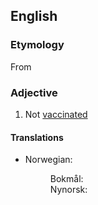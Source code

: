 ==English==

===Etymology===
From {{prefix|un|vaccinated|lang=en}}

===Adjective===
{{en-adj|-}}

# Not [[vaccinated]]

====Translations====
{{trans-top|not vaccinated}}
* Norwegian:
*: Bokmål: {{t|nb|uvaksinert}}
*: Nynorsk: {{t|nn|uvaksinert}}
{{trans-mid}}
{{trans-bottom}}